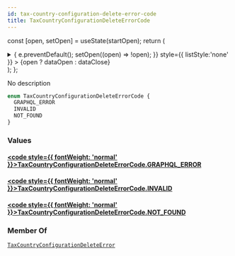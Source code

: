 ```yaml
---
id: tax-country-configuration-delete-error-code
title: TaxCountryConfigurationDeleteErrorCode
---
```






const [open, setOpen] = useState(startOpen);
return (
<details {...(open ? { open: true } : {})} className="details" style={{ border:'none', boxShadow:'none', background:'var(--ifm-background-color)' }}>
<summary
onClick={(e) => {
e.preventDefault();
setOpen((open) => !open);
}}
style={{ listStyle:'none' }} >
{open ? dataOpen : dataClose}
</summary>
{open && children}
</details>
);
};

No description

```graphql
enum TaxCountryConfigurationDeleteErrorCode {
  GRAPHQL_ERROR
  INVALID
  NOT_FOUND
}
```

### Values

#### [<code style={{ fontWeight: 'normal' }}>TaxCountryConfigurationDeleteErrorCode.<b>GRAPHQL_ERROR</b></code>](#)

#### [<code style={{ fontWeight: 'normal' }}>TaxCountryConfigurationDeleteErrorCode.<b>INVALID</b></code>](#)

#### [<code style={{ fontWeight: 'normal' }}>TaxCountryConfigurationDeleteErrorCode.<b>NOT_FOUND</b></code>](#)

### Member Of

[`TaxCountryConfigurationDeleteError`](../../../api-reference/taxes/objects/tax-country-configuration-delete-error.mdx) <Badge class="badge badge--secondary" text="object"/>
